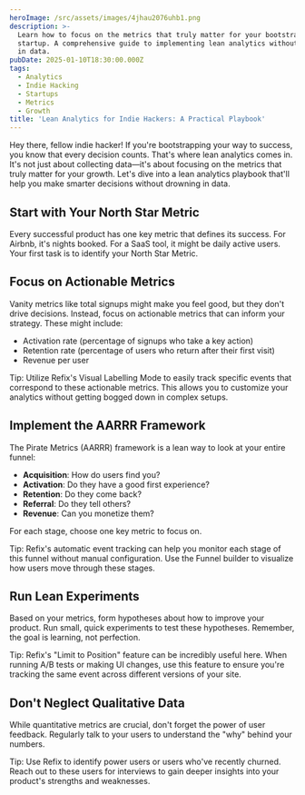 ```yaml
---
heroImage: /src/assets/images/4jhau2076uhb1.png
description: >-
  Learn how to focus on the metrics that truly matter for your bootstrapped
  startup. A comprehensive guide to implementing lean analytics without drowning
  in data.
pubDate: 2025-01-10T18:30:00.000Z
tags:
  - Analytics
  - Indie Hacking
  - Startups
  - Metrics
  - Growth
title: 'Lean Analytics for Indie Hackers: A Practical Playbook'
---
```


Hey there, fellow indie hacker! If you're bootstrapping your way to success, you know that every decision counts. That's where lean analytics comes in. It's not just about collecting data—it's about focusing on the metrics that truly matter for your growth. Let's dive into a lean analytics playbook that'll help you make smarter decisions without drowning in data.

## Start with Your North Star Metric

Every successful product has one key metric that defines its success. For Airbnb, it's nights booked. For a SaaS tool, it might be daily active users. Your first task is to identify your North Star Metric.

## Focus on Actionable Metrics

Vanity metrics like total signups might make you feel good, but they don't drive decisions. Instead, focus on actionable metrics that can inform your strategy. These might include:

- Activation rate (percentage of signups who take a key action)
- Retention rate (percentage of users who return after their first visit)
- Revenue per user

Tip: Utilize Refix's Visual Labelling Mode to easily track specific events that correspond to these actionable metrics. This allows you to customize your analytics without getting bogged down in complex setups.

## Implement the AARRR Framework

The Pirate Metrics (AARRR) framework is a lean way to look at your entire funnel:

- **Acquisition**: How do users find you?
- **Activation**: Do they have a good first experience?
- **Retention**: Do they come back?
- **Referral**: Do they tell others?
- **Revenue**: Can you monetize them?

For each stage, choose one key metric to focus on.

Tip: Refix's automatic event tracking can help you monitor each stage of this funnel without manual configuration. Use the Funnel builder to visualize how users move through these stages.

## Run Lean Experiments

Based on your metrics, form hypotheses about how to improve your product. Run small, quick experiments to test these hypotheses. Remember, the goal is learning, not perfection.

Tip: Refix's "Limit to Position" feature can be incredibly useful here. When running A/B tests or making UI changes, use this feature to ensure you're tracking the same event across different versions of your site.

## Don't Neglect Qualitative Data

While quantitative metrics are crucial, don't forget the power of user feedback. Regularly talk to your users to understand the "why" behind your numbers.

Tip: Use Refix to identify power users or users who've recently churned. Reach out to these users for interviews to gain deeper insights into your product's strengths and weaknesses.
